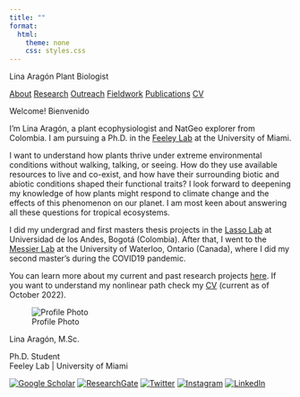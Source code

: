 ```yaml
---
title: ""
format:
  html:
    theme: none
    css: styles.css
---
```


<div class="main-header">
 <div class="header-id">
  <span class="dot"></span>
  <span class="name">Lina Aragón</span>
  <span class="subtitle">Plant Biologist</span>
</div>
<nav class="header-nav">
 <a href="index.html">About</a>
 <a href="research.html">Research</a>
 <a href="outreach.html">Outreach</a>
 <a href="fieldwork.html">Fieldwork</a>
 <a href="publications.html">Publications</a>
 <a href="cv.html">CV</a>
</nav>
</div>

<div class="main-row">
<div class="bio-left">

<span class="welcome">Welcome! Bienvenido</span>

I'm Lina Aragón, a plant ecophysiologist and NatGeo explorer from Colombia. I am pursuing a Ph.D. in the [Feeley Lab](https://www.feeleylab.com/) at the University of Miami.  

I want to understand how plants thrive under extreme environmental conditions without walking, talking, or seeing. How do they use available resources to live and co-exist, and how have their surrounding biotic and abiotic conditions shaped their functional traits? I look forward to deepening my knowledge of how plants might respond to climate change and the effects of this phenomenon on our planet. I am most keen about answering all these questions for tropical ecosystems.  

I did my undergrad and first masters thesis projects in the [Lasso Lab](https://lassolab.uniandes.edu.co/) at Universidad de los Andes, Bogotá (Colombia). After that, I went to the [Messier Lab](https://messierlab.github.io/) at the University of Waterloo, Ontario (Canada), where I did my second master's during the COVID19 pandemic.  

You can learn more about my current and past research projects [here](research.html). If you want to understand my nonlinear path check my [CV](cv.html) (current as of October 2022).

  </div>
  <div class="profile-right">

![Profile Photo](images/profile.jpg){.profile-pic}

<span class="profile-name">Lina Aragón, M.Sc.</span>

Ph.D. Student  
Feeley Lab | University of Miami

<div class="social-icons">
[![Google Scholar](icons/google-scholar.svg)](https://scholar.google.com/) 
[![ResearchGate](icons/researchgate.svg)](https://www.researchgate.net/) 
[![Twitter](icons/twitter.svg)](https://twitter.com/) 
[![Instagram](icons/instagram.svg)](https://instagram.com/) 
[![LinkedIn](icons/linkedin.svg)](https://linkedin.com/)
</div>
  </div>
</div>
